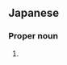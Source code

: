 ==Japanese==
{{ja-kanjitab|たか|ふみ|yomi=k}}

===Proper noun===
{{ja-pos|proper|たかふみ}}

# {{given name|male|lang=ja|sort=たかふみ}}
